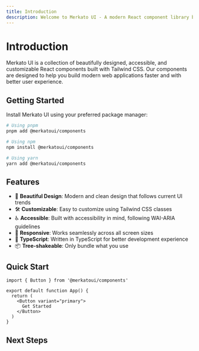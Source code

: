 ```yaml
---
title: Introduction
description: Welcome to Merkato UI - A modern React component library built with Tailwind CSS
---
```


# Introduction

Merkato UI is a collection of beautifully designed, accessible, and customizable React components built with Tailwind CSS. Our components are designed to help you build modern web applications faster and with better user experience.

## Getting Started

Install Merkato UI using your preferred package manager:

```bash
# Using pnpm
pnpm add @merkatoui/components

# Using npm
npm install @merkatoui/components

# Using yarn
yarn add @merkatoui/components
```

## Features

- 🎨 **Beautiful Design**: Modern and clean design that follows current UI trends
- 🛠️ **Customizable**: Easy to customize using Tailwind CSS classes
- ♿️ **Accessible**: Built with accessibility in mind, following WAI-ARIA guidelines
- 📱 **Responsive**: Works seamlessly across all screen sizes
- 🚀 **TypeScript**: Written in TypeScript for better development experience
- 📦 **Tree-shakeable**: Only bundle what you use

## Quick Start

```tsx
import { Button } from '@merkatoui/components'

export default function App() {
  return (
    <Button variant="primary">
      Get Started
    </Button>
  )
}
```

## Next Steps

<Cards>
  <Card title="Browse Components" href="/docs/components/button" />
  <Card title="GitHub Repository" href="https://github.com/thedaviddias/merkatoui" />
</Cards>
